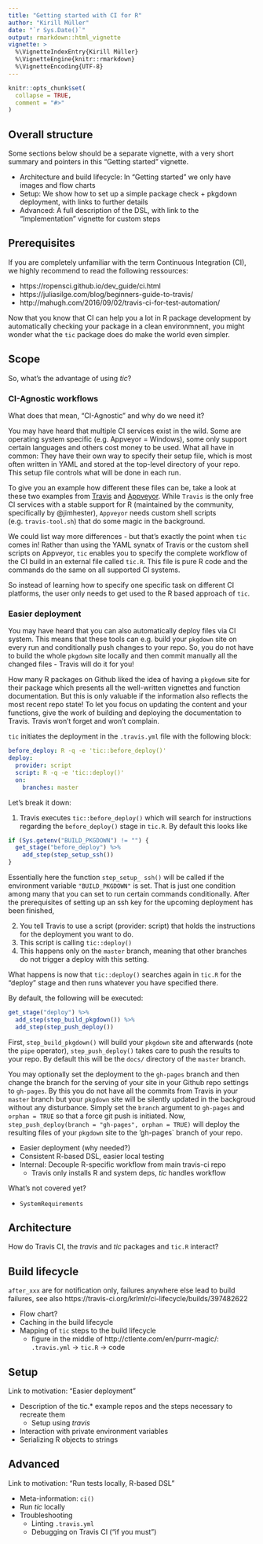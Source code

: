 ```yaml
---
title: "Getting started with CI for R"
author: "Kirill Müller"
date: "`r Sys.Date()`"
output: rmarkdown::html_vignette
vignette: >
  %\VignetteIndexEntry{Kirill Müller}
  %\VignetteEngine{knitr::rmarkdown}
  %\VignetteEncoding{UTF-8}
---
```


```r
knitr::opts_chunk$set(
  collapse = TRUE,
  comment = "#>"
)
```

## Overall structure

Some sections below should be a separate vignette, with a very short summary and pointers in this "Getting started" vignette.

- Architecture and build lifecycle: In "Getting started" we only have images and flow charts
- Setup: We show how to set up a simple package check + pkgdown deployment, with links to further details
- Advanced: A full description of the DSL, with link to the "Implementation" vignette for custom steps

## Prerequisites

If you are completely unfamiliar with the term Continuous Integration (CI), we highly recommend to read the following ressources:

- https://ropensci.github.io/dev_guide/ci.html
- https://juliasilge.com/blog/beginners-guide-to-travis/
- http://mahugh.com/2016/09/02/travis-ci-for-test-automation/

Now that you know that CI can help you a lot in R package development by automatically checking your package in a clean environmnent, you might wonder what the `tic` package does do make the world even simpler.

## Scope

So, what's the advantage of using _tic_?

### CI-Agnostic workflows

What does that mean, "CI-Agnostic" and why do we need it?

You may have heard that multiple CI services exist in the wild.
Some are operating system specific (e.g. Appveyor = Windows), some only support certain languages and others cost money to be used.
What all have in common: They have their own way to specify their setup file, which is most often written in YAML and stored at the top-level directory of your repo.
This setup file controls what will be done in each run.

To give you an example how different these files can be, take a look at these two examples from [Travis](https://github.com/tidyverse/dplyr/blob/master/.travis.yml) and [Appveyor](https://github.com/tidyverse/dplyr/blob/master/appveyor.yml).
While `Travis` is the only free CI services with a stable support for R (maintained by the community, specifically by @jimhester), `Appveyor` needs custom shell scripts (e.g. `travis-tool.sh`) that do some magic in the background. 

We could list way more differences - but that's exactly the point when `tic` comes in!
Rather than using the YAML synatx of Travis or the custom shell scripts on Appveyor, `tic` enables you to specify the complete workflow of the CI build in an external file called `tic.R`.
This file is pure R code and the commands do the same on all supported CI systems.

So instead of learning how to specify one specific task on different CI platforms, the user only needs to get used to the R based approach of `tic`.

### Easier deployment

You may have heard that you can also automatically deploy files via CI system. 
This means that these tools can e.g. build your `pkgdown` site on every run and conditionally push changes to your repo.
So, you do not have to build the whole `pkgdown` site locally and then commit manually all the changed files - Travis will do it for you! 

How many R packages on Github liked the idea of having a `pkgdowm` site for their package which presents all the well-written vignettes and function documentation.
But this is only valuable if the information also reflects the most recent repo state!
To let you focus on updating the content and your functions, give the work of building and deploying the documentation to Travis. 
Travis won't forget and won't complain.

`tic` initiates the deployment in the `.travis.yml` file with the following block:

```yml
before_deploy: R -q -e 'tic::before_deploy()'
deploy:
  provider: script
  script: R -q -e 'tic::deploy()'
  on:
    branches: master
```

Let's break it down:

1. Travis executes `tic::before_deploy()` which will search for instructions regarding the `before_deploy()` stage in `tic.R`. By default this looks like

```r
if (Sys.getenv("BUILD_PKGDOWN") != "") {
  get_stage("before_deploy") %>%
    add_step(step_setup_ssh())
}
```

Essentially here the function `step_setup_ ssh()` will be called if the environment variable `"BUILD_PKGDOWN"` is set.
That is just one condition among many that you can set to run certain commands conditionally.
After the prerequisites of setting up an ssh key for the upcoming deployment has been finished, 


2. You tell Travis to use a script (provider: script) that holds the instructions for the deployment you want to do.
3. This script is calling `tic::deploy()`
4. This happens only on the `master` branch, meaning that other branches do not trigger a deploy with this setting.

What happens is now that `tic::deploy()` searches again in `tic.R` for the "deploy" stage and then runs whatever you have specified there.

By default, the following will be executed:

```r
get_stage("deploy") %>%
  add_step(step_build_pkgdown()) %>% 
  add_step(step_push_deploy())
```

First, `step_build_pkgdown()` will build your `pkgdown` site and afterwards (note the `pipe` operator), `step_push_deploy()` takes care to push the results to your repo.
By default this will be the `docs/` directory of the `master` branch.

You may optionally set the deployment to the `gh-pages` branch and then change the branch for the serving of your site in your Github repo settings to `gh-pages`.
By this you do not have all the commits from Travis in your `master` branch but your `pkgdown` site will be silently updated in the backgroud without any disturbance.
Simply set the `branch` argument to `gh-pages` and `orphan = TRUE` so that a force git push is initiated.
Now, `step_push_deploy(branch = "gh-pages", orphan = TRUE)` will deploy the resulting files of your `pkgdown` site to the 'gh-pages` branch of your repo.



- Easier deployment (why needed?)
- Consistent R-based DSL, easier local testing
- Internal: Decouple R-specific workflow from main travis-ci repo
    - Travis only installs R and system deps, _tic_ handles workflow

What's not covered yet?

- `SystemRequirements`


## Architecture

How do Travis CI, the _travis_ and _tic_ packages and `tic.R` interact?

## Build lifecycle

`after_xxx` are for notification only, failures anywhere else lead to build failures, see also https://travis-ci.org/krlmlr/ci-lifecycle/builds/397482622

- Flow chart?
- Caching in the build lifecycle
- Mapping of `tic` steps to the build lifecycle
    - figure in the middle of http://ctlente.com/en/purrr-magic/: `.travis.yml` -> `tic.R` -> code
    
## Setup

Link to motivation: "Easier deployment"

- Description of the tic.* example repos and the steps necessary to recreate them
    - Setup using _travis_
- Interaction with private environment variables
- Serializing R objects to strings

## Advanced

Link to motivation: "Run tests locally, R-based DSL"

- Meta-information: `ci()`
- Run _tic_ locally
- Troubleshooting
    - Linting `.travis.yml`
    - Debugging on Travis CI ("if you must")
